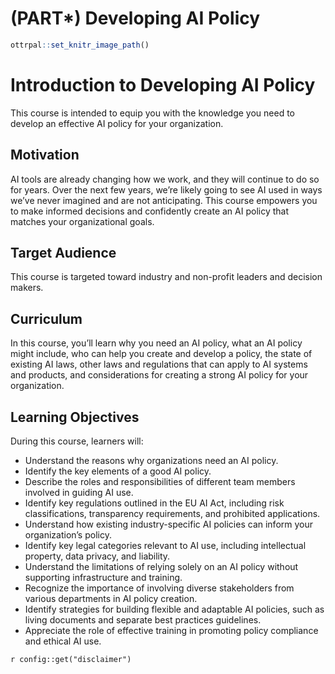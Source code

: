 
# (PART\*) Developing AI Policy {-}

```r
ottrpal::set_knitr_image_path()
```

# Introduction to Developing AI Policy

This course is intended to equip you with the knowledge you need to develop an effective AI policy for your organization.

## Motivation

AI tools are already changing how we work, and they will continue to do so for years. Over the next few years, we're likely going to see AI used in ways we've never imagined and are not anticipating. This course empowers you to make informed decisions and confidently create an AI policy that matches your organizational goals.

## Target Audience  

This course is targeted toward industry and non-profit leaders and decision makers.

## Curriculum  

In this course, you’ll learn why you need an AI policy, what an AI policy might include, who can help you create and develop a policy, the state of existing AI laws, other laws and regulations that can apply to AI systems and products, and considerations for creating a strong AI policy for your organization.

## Learning Objectives

During this course, learners will:

- Understand the reasons why organizations need an AI policy.
- Identify the key elements of a good AI policy.
- Describe the roles and responsibilities of different team members involved in guiding AI use.
- Identify key regulations outlined in the EU AI Act, including risk classifications, transparency requirements, and prohibited applications.
- Understand how existing industry-specific AI policies can inform your organization's policy.
- Identify key legal categories relevant to AI use, including intellectual property, data privacy, and liability.
- Understand the limitations of relying solely on an AI policy without supporting infrastructure and training.
- Recognize the importance of involving diverse stakeholders from various departments in AI policy creation.
- Identify strategies for building flexible and adaptable AI policies, such as living documents and separate best practices guidelines.
- Appreciate the role of effective training in promoting policy compliance and ethical AI use.

<div class = disclaimer>
`r config::get("disclaimer")`
</div>
